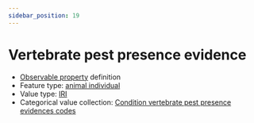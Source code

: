 ```yaml
---
sidebar_position: 19
---
```



# Vertebrate pest presence evidence

- [Observable property](/viewers/dawe-vocabs?uri=https://linked.data.gov.au/def/nrm/adc24cd3-b652-4696-bca0-b881b0111cdb) definition
- Feature type: [animal individual](http://linked.data.gov.au/def/tern-cv/ecb855ed-50e1-4299-8491-861759ef40b7)
- Value type: [IRI](https://w3id.org/tern/ontologies/tern/IRI)
- Categorical value collection: [Condition vertebrate pest presence evidences codes](/viewers/dawe-vocabs?uri=https://linked.data.gov.au/def/nrm/69638c57-1c38-47e1-8bae-c821411c3a30)

<Example protocolModule="condition-vertebrate-pest-presence" observableProperty="https://linked.data.gov.au/def/nrm/adc24cd3-b652-4696-bca0-b881b0111cdb" />
